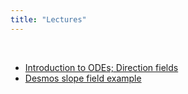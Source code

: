 ```yaml
---
title: "Lectures"
---
```


<br>

- [Introduction to ODEs; Direction fields](lectures/intro.pdf)
- [Desmos slope field example](https://www.desmos.com/calculator/tmi3vk4r84)

